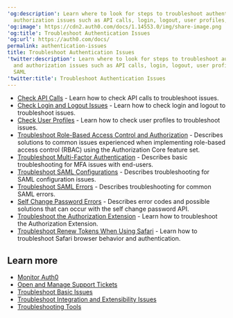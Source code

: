 ---
'og:description': Learn where to look for steps to troubleshoot authentication and
  authorization issues such as API calls, login, logout, user profiles, MFA and SAML
'og:image': https://cdn2.auth0.com/docs/1.14553.0/img/share-image.png
'og:title': Troubleshoot Authentication Issues
'og:url': https://auth0.com/docs/
permalink: authentication-issues
title: Troubleshoot Authentication Issues
'twitter:description': Learn where to look for steps to troubleshoot authentication
  and authorization issues such as API calls, login, logout, user profiles, MFA and
  SAML
'twitter:title': Troubleshoot Authentication Issues
---
* [Check API Calls](/docs/troubleshoot/authentication-issues/check-api-calls) - Learn how to check API calls to troubleshoot issues.
* [Check Login and Logout Issues](/docs/troubleshoot/authentication-issues/check-login-and-logout-issues) - Learn how to check login and logout to troubleshoot issues.
* [Check User Profiles](/docs/troubleshoot/authentication-issues/check-user-profiles) - Learn how to check user profiles to troubleshoot issues.
* [Troubleshoot Role-Based Access Control and Authorization](/docs/troubleshoot/authentication-issues/troubleshoot-rbac-authorization) - Describes solutions to common issues experienced when implementing role-based access control (RBAC) using the Authorization Core feature set.
* [Troubleshoot Multi-Factor Authentication](/docs/troubleshoot/authentication-issues/troubleshoot-mfa-issues) - Describes basic troubleshooting for <Tooltip tip="Multi-factor authentication (MFA): User authentication process that uses a factor in addition to username and password such as a code via SMS." cta="View Glossary" href="/docs/glossary?term=MFA">MFA</Tooltip> issues with end-users.
* [Troubleshoot SAML Configurations](/docs/troubleshoot/authentication-issues/troubleshoot-saml-configurations) - Describes troubleshooting for <Tooltip tip="Security Assertion Markup Language (SAML): Standardized protocol allowing two parties to exchange authentication information without a password." cta="View Glossary" href="/docs/glossary?term=SAML">SAML</Tooltip> configuration issues.
* [Troubleshoot SAML Errors](/docs/troubleshoot/authentication-issues/saml-errors) - Describes troubleshooting for common SAML errors.
* [Self Change Password Errors](/docs/troubleshoot/authentication-issues/self-change-password-errors) - Describes error codes and possible solutions that can occur with the self change password API.
* [Troubleshoot the Authorization Extension](/docs/troubleshoot/authentication-issues/troubleshoot-authorization-extension) - Learn how to troubleshoot the Authorization Extension.
* [Troubleshoot Renew Tokens When Using Safari](/docs/troubleshoot/authentication-issues/renew-tokens-when-using-safari) - Learn how to troubleshoot Safari browser behavior and authentication.

## Learn more

* [Monitor Auth0](/docs/deploy-monitor/monitor)
* [Open and Manage Support Tickets](/docs/troubleshoot/customer-support/open-and-manage-support-tickets)
* [Troubleshoot Basic Issues](/docs/troubleshoot/basic-issues)
* [Troubleshoot Integration and Extensibility Issues](/docs/troubleshoot/integration-extensibility-issues)
* [Troubleshooting Tools](/docs/troubleshoot/troubleshooting-tools)